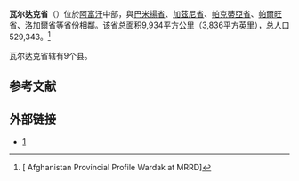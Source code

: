{{Infobox settlement
| name = 瓦爾達克省
| native_name = میدان وردگ
| native_name_lang = Ps
| settlement_type = [[阿富汗行政區劃|省]]
| image_skyline = Sayedabad district patrol, Maidan Wardak, Afghanistan.jpg
| image_alt =
| image_caption = 2011年11月人群自{{link-en|阿富汗國軍|Afghan National Army}}巡邏{{link-en|薩耶達巴德縣|Saydabad District}}時獲得糧食和物資
| image_flag = 
| flag_alt =
| image_seal = 
| seal_alt =
| image_shield = 
| shield_alt =
| nickname =
| motto =
| image_map = Wardak in Afghanistan.svg
| map_alt =
| map_caption = 瓦爾達克省在阿富汗的位置
| pushpin_map =
| pushpin_label_position =
| pushpin_map_alt =
| pushpin_map_caption =
| coordinates = {{coord|34.4|68.4|region:AF_type:adm1st|display=inline,title}}
| coor_pinpoint = 省會
| coordinates_footnotes =
| subdivision_type = 國家
| subdivision_name = {{flag|Afghanistan|Taliban}}
| established_title =
| established_date = 
| founder =
| seat_type = 省會
| seat = [[邁丹城|邁丹城]]
| government_footnotes =
| leader_party = 
| leader_title = {{link-en|瓦爾達克省長列表|List of governors of Wardak|省長}}
| leader_name = [[Muhammad_Arif_Shah_Jahan|Muhammad Arif Shah Jahan]]
| leader_name1 = 
| unit_pref = 公制
| area_footnotes =
| area_total_km2 = 9934
| area_land_km2 =
| area_water_km2 =
| area_water_percent =
| area_note = 
| elevation_footnotes = 古爾畢山 2900m
| elevation_m =
| population_footnotes =<ref name=cso>{{cite web |url=http://cso.gov.af/Content/files/Wardak(1).pdf |title=Settled Population of  by Civil Division, Urban, Rural and Sex-2012-13 |publisher=Islamic Republic of Afghanistan, Central Statistics Organization |accessdate=2014-10-24 |archive-date=2016-03-04 |archive-url=https://web.archive.org/web/20160304192129/http://cso.gov.af/Content/files/Wardak(1).pdf |dead-url=no }}</ref>
| population_total = 567600
| population_as_of = 2013
| population_density_km2 = auto
| population_demonym = 
| population_note = 
| blank_name_sec1 = {{link-en|阿富汗語言|Languages of Afghanistan|主要語言}}
| blank_info_sec1 = [[普什圖語|普什圖語]]<br>[[波斯語|波斯語]]
| utc_offset1 = 
| timezone1_DST =
| utc_offset1_DST =
| postal_code_type =
| postal_code =
| area_code_type =
| area_code = 
| iso_code = AF-WAR
| website = 
| footnotes = 
|translit_lang1_type = |translit_lang1 = |blank1_name_sec1 = }}

'''瓦尔达克省'''（{{lang-fa|د وردګ ولايت}}）位於[[阿富汗|阿富汗]]中部，與[[巴米揚省|巴米揚省]]、[[加茲尼省|加茲尼省]]、[[帕克蒂亞省|帕克蒂亞省]]、[[帕爾旺省|帕爾旺省]]、[[洛加爾省|洛加爾省]]等省份相鄰。该省总面积9,934平方公里（3,836平方英里），总人口529,343。<ref>[{{Cite web |url=http://www.mrrd.gov.af/nabdp/Provincial%20Profiles/Wardak%20PDP%20Provincial%20profile.pdf |title=Afghanistan Provincial Profile{{ndash}} Wardak at MRRD |accessdate=2009-07-28 |archive-date=2009-07-03 |archive-url=https://web.archive.org/web/20090703075445/http://www.mrrd.gov.af/nabdp/Provincial%20Profiles/Wardak%20PDP%20Provincial%20profile.pdf |dead-url=no }} Afghanistan Provincial Profile{{ndash}} Wardak at MRRD]</ref>

瓦尔达克省辖有9个县。

== 参考文献 ==
<references/>
== 外部链接 ==
* [http://www.mwardag.gov.af] {{Wayback|url=http://www.mwardag.gov.af/ |date=20130728160350 }}

{{Afghanistan}}
{{Afghanistan-stub}}